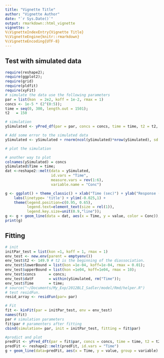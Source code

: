 ```yaml
---
title: "Vignette Title"
author: "Vignette Author"
date: "`r Sys.Date()`"
output: rmarkdown::html_vignette
vignette: >
%\VignetteIndexEntry{Vignette Title}
%\VignetteEngine{knitr::rmarkdown}
%\VignetteEncoding{UTF-8}
---
```


## Test with simulated data
```r
require(reshape2); 
require(ggplot2);
require(grid)
require(pldfit)
require(xyFit)
# simulate the data use the following parameters
par = list(kon  = 2e2, koff = 1e-2, rmax = 1)
concs <- 1e-5 * (2^(0:5));
time = seq(0, 300, length.out = 1501); 
t2   = 150

# simulation
ySimulated <- yPred_df(par = par, concs = concs, time = time, t2 = t2, y_data = NULL) 

# Add some error to the simulated data
ySimulated <- ySimulated + rnorm(ncol(ySimulated)*nrow(ySimulated), sd = 0.01)

# plot the simulation

# another way to plot
colnames(ySimulated) = concs
ySimulated$Time = time; 
dat <-reshape2::melt(data = ySimulated, 
                     id.vars = "Time", 
                     measure.vars = rev(1:6), 
                     variable.name = "Conc")

g <- ggplot() + theme_classic() + xlab("Time (sec)") + ylab("Response (nm)") +
    labs(linetype= 'title') + ylim(-0.025,1) + 
    theme(legend.position=c(0.95, 0.65),
          legend.text=element_text(size = rel(1)),
          legend.key.size=unit(0.9,"line"));
g <- g + geom_line(data = dat, aes(x = Time, y = value, color = Conc));
print(g)

```

## Fitting
```r

# init
initPar_test = list(kon =1, koff = 1, rmax = 1) 
env_test <- new.env(parent = emptyenv())
env_test$t2 <- 149.9 # t2 is the beginning of the diassociation. 
env_test$lowerBound = list(kon =1e-04, koff=1e-04, rmax = 0.01);
env_test$upperBound = list(kon =1e04, koff=1e04, rmax = 10);
env_test$concs      = concs;
env_test$datF       = within(ySimulated, rm("Time")); 
env_test$Time       = time;
# source("~/Documents/My_Exp/2012BLI_Sadler/model/Rmd/helper.R")
# test residFun.
resid_array <- residFun(par= par)

# Fit
fit <- kinFit(par = initPar_test, env = env_test)
names(fit)
par # simulation parameters
fit$par # paramenters after fitting
cbind(simulation= par, init = initPar_test, fitting = fit$par)

#prodict and plot
predFit <- yPred_dft(par = fit$par, concs = concs, time = time, t2 = t2, y_data = NULL)
predFit <- reshape2::melt(predFit, id.vars = "Time")
g + geom_line(data=predFit, aes(x = Time, y = value, group = variable) ) 

```
